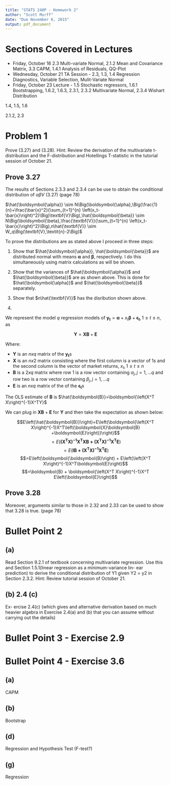 ```yaml
---
title: "STATS 240P - Homework 2"
author: "Scott Murff"
date: "Due November 6, 2015"
output: pdf_document
---
```


# Sections Covered in Lectures

* Friday, October 16 2.3 Multi-variate Normal, 2.1.2 Mean and Covariance Matrix, 3.3 CAPM, 1.4.1 Analysis of Residuals, QQ-Plot
* Wednesday, October 21 TA Session - 2.3, 1.3, 1.4 Regression Diagnostics, Variable Selection, Mulit-Variate Normal
* Friday, October 23 Lecture - 1.5 Stochastic regressors, 1.6.1 Bootstrapping, 1.6.2, 1.6.3, 2.3.1, 2.3.2 Multivariate Normal, 2.3.4 Wishart Distribution

1.4, 1.5, 1.6

2.1.2, 2.3


# Problem 1

Prove (3.27) and (3.28). Hint: Review the derivation of the multivariate t-distribution and the F-distribution and Hotellings T-statistic in the tutorial session of October 21.

## Prove 3.27

The results of Sections 2.3.3 and 2.3.4 can be use to obtain the conditional distribution of $\alpha \beta V$ (3.27) (page 78)

$\hat{\boldsymbol{\alpha}} \sim N\Big(\boldsymbol{\alpha},\Big(\frac{1}{n}+\frac{\bar{x}^2}{\sum_{t=1}^{n} \left(x_t-\bar{x}\right)^2}\Big)\textbf{V}\Big),\hat{\boldsymbol{\beta}} \sim N\Big(\boldsymbol{\beta},\frac{\textbf{V}}{\sum_{t=1}^{n} \left(x_t-\bar{x}\right)^2}\Big),n\hat{\textbf{V}} \sim W_q\Big(\textbf{V},\textit{n}-2\Big)$ 

To prove the distributions are as stated above I proceed in three steps:

1. Show that $\hat{\boldsymbol{\alpha}}, \hat{\boldsymbol{\beta}}$ are distributed normal with means $\boldsymbol{\alpha}$ and $\boldsymbol{\beta}$, respectively. I do this simultaneously using matrix calculations as will be shown.
2. Show that the variances of $\hat{\boldsymbol{\alpha}}$ and $\hat{\boldsymbol{\beta}}$ are as shown above. This is done for $\hat{\boldsymbol{\alpha}}$ and $\hat{\boldsymbol{\beta}}$ separately.
3. Show that $n\hat{\textbf{V}}$ has the disribution shown above.

1.

We represent the model $q$ regression models of $\boldsymbol{y_t}=\boldsymbol{\alpha}+x_t\boldsymbol{\beta}+\boldsymbol{\epsilon_t}, 1\leq t \leq n$, as

$$\boldsymbol{Y} = \boldsymbol{X}\boldsymbol{B} +\boldsymbol{E}$$

Where:

* $\boldsymbol{Y}$ is an $n x q$ matrix of the $\boldsymbol{y_t}$s
* $\boldsymbol{X}$ is an $n x 2$ matrix consisting where the first column is a vector of 1s and the second column is the vector of market returns, $x_t, 1\leq t \leq n$
* $\boldsymbol{B}$ is a $2 x q$ matrix where row 1 is a row vector containing $\alpha_j, j = 1, ...q$ and row two is a row vector containing $\beta_j, j = 1, ...q$
* $\boldsymbol{E}$ is an $n x q$ matrix of the of the $\boldsymbol{\epsilon_t}$s

The OLS estimate of $\boldsymbol{B}$ is $\hat{\boldsymbol{B}}=\boldsymbol{\left(X^T X\right)^{-1}X^TY}$

We can plug in $\boldsymbol{X}\boldsymbol{B} +\boldsymbol{E}$ for $\boldsymbol{Y}$ and then take the expectation as shown below:

$$E\left(\hat{\boldsymbol{B}}\right)=E\left(\boldsymbol{\left(X^T X\right)^{-1}X^T\left(\boldsymbol{X}\boldsymbol{B} +\boldsymbol{E}\right)}\right)$$
$$=E\left(\boldsymbol{\left(X^T X\right)^{-1}X^T\boldsymbol{X}\boldsymbol{B} + \left(X^T X\right)^{-1}X^T\boldsymbol{E}}\right)$$
$$=E\left(\boldsymbol{I\boldsymbol{B} + \left(X^T X\right)^{-1}X^T\boldsymbol{E}}\right)$$
$$=E\left(\boldsymbol{\boldsymbol{B}\right) + E\left(\left(X^T X\right)^{-1}X^T\boldsymbol{E}\right)$$
$$=\boldsymbol{B} + \boldsymbol{\left(X^T X\right)^{-1}X^T E\left(\boldsymbol{E}\right)$$

## Prove 3.28

Moreover, arguments similar to those in 2.32 and 2.33 can be used to show that 3.28 is true. (page 78)

# Bullet Point 2

## (a)

Read Section 9.2.1 of textbook concerning multivariate regression. Use this and Section 1.5.1(linear regression as a minimum-variance lin- ear prediction) to derive the conditional distribution of Y1 given Y2 = y2 in Section 2.3.2. Hint: Review tutorial session of October 21.

## (b) 2.4 (c)

Ex- ercise 2.4(c) (which gives and alternative derivation based on much heavier algebra in Exercise 2.4(a) and (b) that you can assume without carrying out the details)

# Bullet Point 3 - Exercise 2.9

# Bullet Point 4 - Exercise 3.6

## (a)

CAPM

## (b)

Bootstrap

## (d)

Regression and Hypothesis Test (F-test?)

## (g)

Regression

